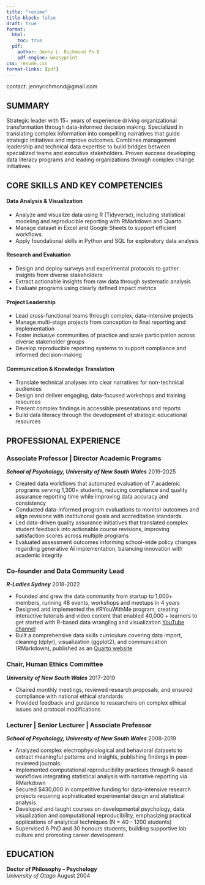 ```yaml
---
title: "resume"
title-block: false
draft: true
format:
  html:
    toc: true
  pdf:
    author: Jenny L. Richmond Ph.D
    pdf-engine: weasyprint
css: resume.css
format-links: [pdf]
---
```


::: {.print-only .contact-block}

contact: jennyrichmond@gmail.com

:::

## SUMMARY


Strategic leader with 15+ years of experience driving organizational transformation through data-informed decision making. Specialized in translating complex information into compelling narratives that guide strategic initiatives and improve outcomes. Combines management leadership and technical data expertise to build bridges between specialized teams and executive stakeholders. Proven success developing data literacy programs and leading organizations through complex change initiatives.


## CORE SKILLS AND KEY COMPETENCIES

#### Data Analysis & Visualization
- Analyze and visualize data using R (Tidyverse), including statistical modeling and reproducible reporting with RMarkdown and Quarto
- Manage dataset in Excel and Google Sheets to support efficient workflows
- Apply foundational skills in Python and SQL for exploratory data analysis

#### Research and Evaluation 
- Design and deploy surveys and experimental protocols to gather insights from diverse stakeholders
- Extract actionable insights from raw data through systematic analysis
- Evaluate programs using clearly defined impact metrics

#### Project Leadership
- Lead cross-functional teams through complex, data-intensive projects
- Manage multi-stage projects from conception to final reporting and implementation
- Foster inclusive communities of practice and scale participation across diverse stakeholder groups
- Develop reproducible reporting systems to support compliance and informed decision-making


#### Communication & Knowledge Translation
- Translate technical analyses into clear narratives for non-technical audiences
- Design and deliver engaging, data-focused workshops and training resources
- Present complex findings in accessible presentations and reports
- Build data literacy through the development of strategic educational resources


## PROFESSIONAL EXPERIENCE{style="page-break-before: always"}

### Associate Professor | Director Academic Programs

***School of Psychology, University of New South Wales*** [2019-2025]{.cvdate}

- Created data workflows that automated evaluation of 7 academic programs serving 1,300+ students, reducing compliance and quality assurance reporting time while improving data accuracy and consistency
- Conducted data-informed program evaluations to monitor outcomes and align revisions with institutional goals and accreditation standards.
- Led data-driven quality assurance initiatives that translated complex student feedback into actionable course revisions, improving satisfaction scores across multiple programs
- Evaluated assessment outcomes informing school-wide policy changes regarding generative AI implementation, balancing innovation with academic integrity


### Co-founder and Data Community Lead

***R-Ladies Sydney*** [2018-2022]{.cvdate}

- Founded and grew the data community from startup to 1,000+ members, running 48 events, workshops and meetups in 4 years 
- Designed and implemented the #RYouWithMe program, creating interactive tutorials and video content that enabled 40,000 + learners to get started with R-based data wrangling and visualization [YouTube channel](https://www.youtube.com/watch?v=kfcX5DEMAp4&list=PLkAPliqRo9-kvZx8DkmI1OODBaJTAs0ld)
- Built a comprehensive data skills curriculum covering data import, cleaning (dplyr), visualization (ggplot2), and communication (RMarkdown), published as an [Quarto website](https://rladiessydney.org/courses/)


### Chair, Human Ethics Committee

***University of New South Wales*** [2017-2019]{.cvdate}

- Chaired monthly meetings, reviewed research proposals, and ensured compliance with national ethical standards
- Provided feedback and guidance to researchers on complex ethical issues and protocol modifications


### Lecturer | Senior Lecturer | Associate Professor 

***School of Psychology, University of New South Wales*** [2008-2019]{.cvdate}

- Analyzed complex electrophysiological and behavioral datasets to extract meaningful patterns and insights, publishing findings in peer-reviewed journals
- Implemented computational reproducibility practices through R-based workflows integrating statistical analysis with narrative reporting via RMarkdown
- Secured $430,000 in competitive funding for data-intensive research projects requiring sophisticated experimental design and statistical analysis
- Developed and taught courses on developmental psychology, data visualization and computational reproducibility, emphasizing practical applications of analytical techniques (N = 40 - 1200 students) 
- Supervised 6 PhD and 30 honours students, building supportive lab culture and promoting career development

## EDUCATION

**Doctor of Philosophy -- Psychology** <br> *University of Otago* [August 2004]{.cvdate}



